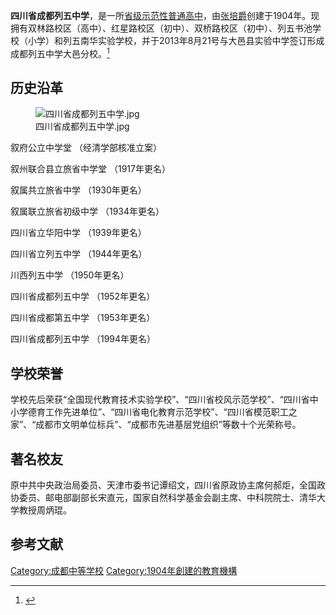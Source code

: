 {{expand|time=2013-08-02T06:04:17+00:00}}
{{Infobox School 
| name           = 四川省成都列五中学
| other_name     = 
| image          = 
| logo           = 
| motto          = 公、勇、诚、朴
| established    = 1904年
| type           = 公立
| language       = 
| religion       = 
| affiliation    = 
| district       = 双林路校区（高中）<br />红星路校区（初中）<br/>双桥路校区（初中）<br/>列五书池学校（小学）<br/>列五南华实验学校
| grades         = 
| founder        = [[张培爵|张培爵]]
| president      = 
| principal      = [[吴光平|吴光平]]
| vice_principal = 
| dean           =  
| college        =  
| house          =  
| su             =  
| sc             =  
| cs             =  
| cc             =  
| faculty        =  
| staff          =  
| students       =  
| area           =  
| athletics      =  
| conference     =  
| tree           =  
| colors         =  
| mascot         =  
| magazine       =  
| address        =  
| website        =  [http://www.sclwzx.cn/ sclwzx.cn]
}}
'''四川省成都列五中学'''，是一所[[省级示范性普通高中|省级示范性普通高中]]，由[[张培爵|张培爵]]创建于1904年。现拥有双林路校区（高中）、红星路校区（初中）、双桥路校区（初中）、列五书池学校（小学）和列五南华实验学校，并于2013年8月21号与大邑县实验中学签订形成成都列五中学大邑分校。<ref>{{cite web | url=http://cd.qq.com/a/20130419/000602.htm | title=百年列五 厚载人文 | publisher=腾讯大成网 | accessdate=2013-04-22 | archive-date=2013-10-07 | archive-url=https://web.archive.org/web/20131007025204/http://cd.qq.com/a/20130419/000602.htm | dead-url=yes }}</ref>

==历史沿革==
[[File:四川省成都列五中学.jpg|thumb]]

叙府公立中学堂                   （经清学部核准立案）

叙州联合县立旅省中学堂     （1917年更名）

叙属共立旅省中学               （1930年更名）

叙属联立旅省初级中学        （1934年更名）

四川省立华阳中学               （1939年更名）

四川省立列五中学               （1944年更名）

川西列五中学                      （1950年更名）

四川省成都列五中学            （1952年更名）

四川省成都第五中学            （1953年更名）

四川省成都列五中学            （1994年更名）

==学校荣誉==
学校先后荣获“全国现代教育技术实验学校”、“四川省校风示范学校”、“四川省中小学德育工作先进单位”、“四川省电化教育示范学校”、“四川省模范职工之家”、“成都市文明单位标兵”、“成都市先进基层党组织”等数十个光荣称号。

==著名校友==
原中共中央政治局委员、天津市委书记谭绍文，四川省原政协主席何郝炬，全国政协委员、邮电部副部长宋直元，国家自然科学基金会副主席、中科院院士、清华大学教授周炳琨。
==参考文献==

{{reflist}}
{{四川省一级示范性普通高级中学}}

[[Category:成都中等学校|Category:成都中等学校]]
[[Category:1904年創建的教育機構|Category:1904年創建的教育機構]]